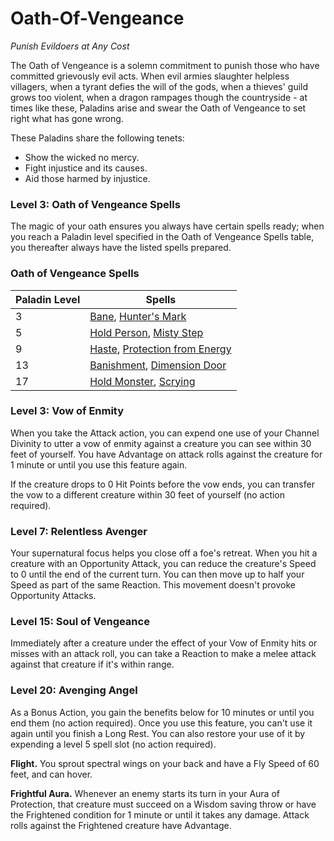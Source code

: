 # Oath-Of-Vengeance

_Punish Evildoers at Any Cost_

The Oath of Vengeance is a solemn commitment to punish those who have committed grievously evil acts. When evil armies slaughter helpless villagers, when a tyrant defies the will of the gods, when a thieves' guild grows too violent, when a dragon rampages though the countryside - at times like these, Paladins arise and swear the Oath of Vengeance to set right what has gone wrong.

These Paladins share the following tenets:

*   Show the wicked no mercy.
*   Fight injustice and its causes.
*   Aid those harmed by injustice.

### Level 3: Oath of Vengeance Spells

The magic of your oath ensures you always have certain spells ready; when you reach a Paladin level specified in the Oath of Vengeance Spells table, you thereafter always have the listed spells prepared.

### Oath of Vengeance Spells

| Paladin Level | Spells |
| --- | --- |
| 3 | [Bane](http://dnd2024.wikidot.com/spell:bane), [Hunter's Mark](http://dnd2024.wikidot.com/spell:hunter-s-mark) |
| 5 | [Hold Person](http://dnd2024.wikidot.com/spell:hold-person), [Misty Step](http://dnd2024.wikidot.com/spell:misty-step) |
| 9 | [Haste](http://dnd2024.wikidot.com/spell:haste), [Protection from Energy](http://dnd2024.wikidot.com/spell:protection-from-energy) |
| 13 | [Banishment](http://dnd2024.wikidot.com/spell:banishment), [Dimension Door](http://dnd2024.wikidot.com/spell:dimension-door) |
| 17 | [Hold Monster](http://dnd2024.wikidot.com/spell:hold-monster), [Scrying](http://dnd2024.wikidot.com/spell:scrying) |

### Level 3: Vow of Enmity

When you take the Attack action, you can expend one use of your Channel Divinity to utter a vow of enmity against a creature you can see within 30 feet of yourself. You have Advantage on attack rolls against the creature for 1 minute or until you use this feature again.

If the creature drops to 0 Hit Points before the vow ends, you can transfer the vow to a different creature within 30 feet of yourself (no action required).

### Level 7: Relentless Avenger

Your supernatural focus helps you close off a foe's retreat. When you hit a creature with an Opportunity Attack, you can reduce the creature's Speed to 0 until the end of the current turn. You can then move up to half your Speed as part of the same Reaction. This movement doesn't provoke Opportunity Attacks.

### Level 15: Soul of Vengeance

Immediately after a creature under the effect of your Vow of Enmity hits or misses with an attack roll, you can take a Reaction to make a melee attack against that creature if it's within range.

### Level 20: Avenging Angel

As a Bonus Action, you gain the benefits below for 10 minutes or until you end them (no action required). Once you use this feature, you can't use it again until you finish a Long Rest. You can also restore your use of it by expending a level 5 spell slot (no action required).

**Flight.** You sprout spectral wings on your back and have a Fly Speed of 60 feet, and can hover.

**Frightful Aura.** Whenever an enemy starts its turn in your Aura of Protection, that creature must succeed on a Wisdom saving throw or have the Frightened condition for 1 minute or until it takes any damage. Attack rolls against the Frightened creature have Advantage.